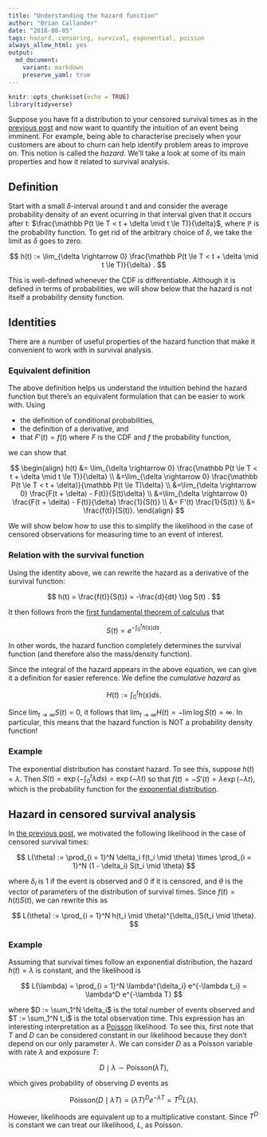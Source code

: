 ```yaml
---
title: "Understanding the hazard function"
author: "Brian Callander"
date: "2018-08-05"
tags: hazard, censoring, survival, exponential, poisson
always_allow_html: yes
output: 
  md_document:
    variant: markdown
    preserve_yaml: true
---
```


```r
knitr::opts_chunk$set(echo = TRUE)
library(tidyverse)
```

Suppose you have fit a distribution to your censored survival times as in the [previous post](./censoring.html) and now want to quantify the intuition of an event being imminent. For example, being able to characterise precisely when your customers are about to churn can help identify problem areas to improve on. This notion is called the *hazard*. We'll take a look at some of its main properties and how it related to survival analysis.

## Definition

Start with a small $\delta$-interval around t and and consider the average probability density of an event ocurring in that interval given that it occurs after t: $\frac{\mathbb P(t \le T < t + \delta \mid t \le T)}{\delta}$, where $\mathbb P$ is the probability function. To get rid of the arbitrary choice of $\delta$, we take the limit as $\delta$ goes to zero.

$$
h(t)
:=
\lim_{\delta \rightarrow 0} \frac{\mathbb P(t \le T < t + \delta \mid t \le T)}{\delta}
.
$$

This is well-defined whenever the CDF is differentiable. Although it is defined in terms of probabilities, we will show below that the hazard is not itself a probability density function.

## Identities

There are a number of useful properties of the hazard function that make it convenient to work with in survival analysis. 

### Equivalent definition

The above definition helps us understand the intuition behind the hazard function but there's an equivalent formulation that can be easier to work with.  Using 

* the definition of conditional probabilities,
* the definition of a derivative, and 
* that $F'(t) = f(t)$ where $F$ is the CDF and $f$ the probability function,

we can show that

$$
\begin{align}
  h(t)
  &=
  \lim_{\delta \rightarrow 0} \frac{\mathbb P(t \le T < t + \delta \mid t \le T)}{\delta}
  \\
  &=\lim_{\delta \rightarrow 0} \frac{\mathbb P(t \le T < t + \delta)}{\mathbb P(t \le T)\delta}
  \\
  &=\lim_{\delta \rightarrow 0} \frac{F(t + \delta) - F(t)}{S(t)\delta}
  \\
  &=\lim_{\delta \rightarrow 0} \frac{F(t + \delta) - F(t)}{\delta} \frac{1}{S(t)}
  \\
  &= F'(t) \frac{1}{S(t)}
  \\
  &= \frac{f(t)}{S(t)}.
\end{align}
$$

We will show below how to use this to simplify the likelihood in the case of censored observations for measuring time to an event of interest.

### Relation with the survival function

Using the identity above, we can rewrite the hazard as a derivative of the survival function:

$$
h(t)
=
\frac{f(t)}{S(t)}
=
-\frac{d}{dt} \log S(t)
.
$$

It then follows from the [first fundamental theorem of calculus](https://en.wikipedia.org/wiki/Fundamental_theorem_of_calculus) that

$$
S(t) = e^{-\int_0^t h(s) ds}.
$$

In other words, the hazard function completely determines the survival function (and therefore also the mass/density function).

Since the integral of the hazard appears in the above equation, we can give it a definition for easier reference. We define the *cumulative hazard* as

$$
H(t) 
:=
\int_0^t h(s) ds
.
$$

Since $\lim_{t \rightarrow \infty} S(t) = 0$, it follows that $\lim_{t \rightarrow \infty} H(t) = -\lim \log S(t) = \infty$. In particular, this means that the hazard function is NOT a probability density function!

### Example

The exponential distribution has constant hazard. To see this, suppose $h(t) = \lambda$. Then $S(t) = \exp(-\int_0^t \lambda ds) = \exp(-\lambda t)$ so that $f(t) = -S'(t) = \lambda \exp(-\lambda t)$, which is the probability function for the [exponential distribution](https://en.wikipedia.org/wiki/Exponential_distribution).

## Hazard in censored survival analysis

In [the previous post](./censoring.html), we motivated the following likelihood in the case of censored survival times:

$$
L(\theta) 
:= 
\prod_{i = 1}^N \delta_i f(t_i \mid \theta)
\times
\prod_{i = 1}^N (1 - \delta_i) S(t_i \mid \theta)
$$

where $\delta_i$ is 1 if the event is observed and 0 if it is censored, and $\theta$ is the vector of parameters of the distribution of survival times. Since $f(t) = h(t) S(t)$, we can rewrite this as

$$
L(\theta) 
:= 
\prod_{i = 1}^N h(t_i \mid \theta)^{\delta_i}S(t_i \mid \theta).
$$

### Example

Assuming that survival times follow an exponential distribution, the hazard $h(t) = \lambda$ is constant, and the likelihood is

$$
  L(\lambda)
  = 
  \prod_{i = 1}^N \lambda^{\delta_i} e^{-\lambda t_i}
  =
  \lambda^D e^{-\lambda T}
$$

where $D := \sum_1^N \delta_i$ is the total number of events observed and $T := \sum_1^N t_i$ is the total observation time. This expression has an interesting interpretation as a [Poisson](https://en.wikipedia.org/wiki/Poisson_distribution) likelihood. To see this, first note that $T$ and $D$ can be considered constant in our likelihood because they don't depend on our only parameter $\lambda$. We can consider $D$ as a Poisson variable with rate $\lambda$ and exposure $T$:

$$
D \mid \lambda \sim \text{Poisson}(\lambda T),
$$

which gives probability of observing $D$ events as 

$$
\text{Poisson}(D \mid \lambda T)
=
(\lambda T)^D e^{-\lambda T}
=
T^D L(\lambda)
.
$$

However, likelihoods are equivalent up to a multiplicative constant. Since $T^D$ is constant we can treat our likelihood, $L$, as Poisson. 
